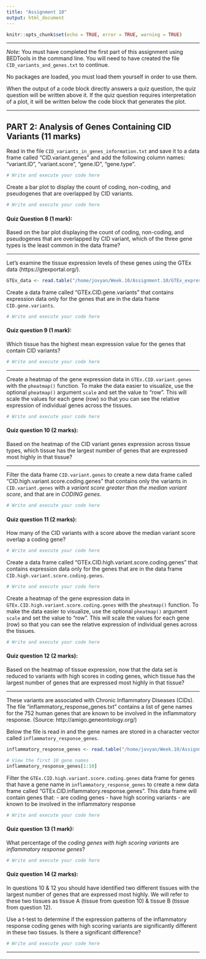 ```yaml
---
title: "Assignment 10"
output: html_document
---
```


```r
knitr::opts_chunk$set(echo = TRUE, error = TRUE, warning = TRUE)
```

---

*Note:* You must have completed the first part of this assignment using BEDTools in the command line. You will need to have created the file `CID_variants_and_genes.txt` to continue. 

No packages are loaded, you must load them yourself in order to use them. 

When the output of a code block directly answers a quiz question, the quiz question will be written above it. If the quiz question requires interpretation of a plot, it will be written below the code block that generates the plot.

---

## PART 2: Analysis of Genes Containing CID Variants (11 marks)  

Read in the file `CID_variants_in_genes_information.txt` and save it to a data frame called "CID.variant.genes" and add the following column names: "variant.ID", "variant.score", "gene.ID", "gene.type".

```r
# Write and execute your code here

```

Create a bar plot to display the count of coding, non-coding, and pseudogenes that are overlapped by CID variants.

```r
# Write and execute your code here

```

#### Quiz Question 8 (1 mark): 
Based on the bar plot displaying the count of coding, non-coding, and pseudogenes that are overlapped by CID variant, which of the three gene types is the least common in the data frame?

---

Let's examine the tissue expression levels of these genes using the GTEx data (https://gtexportal.org/).

```r
GTEx_data <- read.table("/home/jovyan/Week.10/Assignment.10/GTEx_expression_data.txt", stringsAsFactors = FALSE, header=TRUE, sep="\t")
```

Create a data frame called "GTEx.CID.gene.variants" that contains expression data only for the genes that are in the data frame `CID.gene.variants`. 

```r
# Write and execute your code here

```

#### Quiz question 9 (1 mark):
Which tissue has the highest mean expression value for the genes that contain CID variants? 

```r
# Write and execute your code here

```

---

Create a heatmap of the gene expression data in `GTEx.CID.variant.genes` with the `pheatmap()` function. To make the data easier to visualize, use the optional `pheatmap()` argument `scale` and set the value to "row". This will scale the values for each gene (row) so that you can see the relative expression of individual genes across the tissues.

```r
# Write and execute your code here

```

#### Quiz question 10 (2 marks):
Based on the heatmap of the CID variant genes expression across tissue types, which tissue has the largest number of genes that are expressed most highly in that tissue?

---

Filter the data frame `CID.variant.genes` to create a new data frame called "CID.high.variant.score.coding.genes" that contains only the variants in `CID.variant.genes` with a *variant score greater than the median variant score*, and that are in *CODING genes*.

```r
# Write and execute your code here

```

#### Quiz question 11 (2 marks):
How many of the CID variants with a score above the median variant score overlap a coding gene? 

```r
# Write and execute your code here

```

Create a data frame called "GTEx.CID.high.variant.score.coding.genes" that contains expression data only for the genes that are in the data frame `CID.high.variant.score.coding.genes`. 

```r
# Write and execute your code here

```

Create a heatmap of the gene expression data in `GTEx.CID.high.variant.score.coding.genes` with the `pheatmap()` function. To make the data easier to visualize, use the optional `pheatmap()` argument `scale` and set the value to "row". This will scale the values for each gene (row) so that you can see the relative expression of individual genes across the tissues.

```r
# Write and execute your code here

```

#### Quiz question 12 (2 marks):
Based on the heatmap of tissue expression, now that the data set is reduced to variants with high scores in coding genes, which tissue has the largest number of genes that are expressed most highly in that tissue?

---

These variants are associated with Chronic Inflammatory Diseases (CIDs). The file "inflammatory_response_genes.txt" contains a list of gene names for the 752 human genes that are known to be involved in the inflammatory response. (Source: http://amigo.geneontology.org/)

Below the file is read in and the gene names are stored in a character vector called `inflammatory_response_genes`.

```r
inflammatory_response_genes <- read.table("/home/jovyan/Week.10/Assignment.10/inflammatory_response_genes.txt", stringsAsFactors = FALSE)[, 1]

# View the first 10 gene names
inflammatory_response_genes[1:10]
```

Filter the `GTEx.CID.high.variant.score.coding.genes` data frame for genes that have a gene name in `inflammatory_response_genes` to create a new data frame called "GTEx.CID.inflammatory.response.genes". This data frame will contain genes that:
- are coding genes
- have high scoring variants
- are known to be involved in the inflammatory response

```r
# Write and execute your code here

```

#### Quiz question 13 (1 mark):
What percentage of the *coding genes with high scoring variants* are *inflammatory response genes*? 

```r
# Write and execute your code here

```

#### Quiz question 14 (2 marks):
In questions 10 & 12 you should have identified two different tissues with the largest number of genes that are expressed most highly. We will refer to these two tissues as tissue A (tissue from question 10) & tissue B (tissue from question 12).

Use a t-test to determine if the expression patterns of the inflammatory response coding genes with high scoring variants are significantly different in these two tissues. Is there a significant difference?

```r
# Write and execute your code here

```

---
